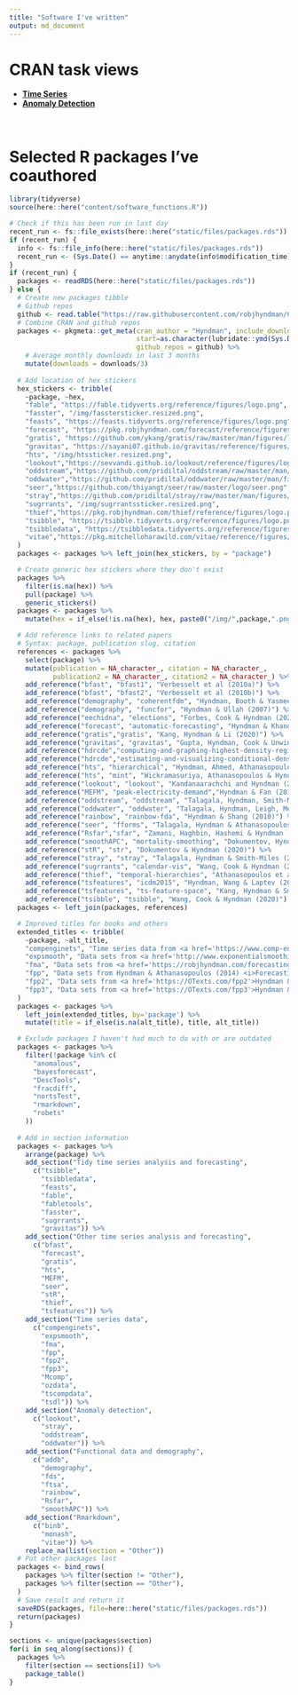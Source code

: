 ```yaml
---
title: "Software I've written"
output: md_document
---
```


# CRAN task views

* [**Time Series**](https://cran.r-project.org/view=TimeSeries)
* [**Anomaly Detection**](https://github.com/pridiltal/ctv-AnomalyDetection)

&nbsp;<br>

# Selected R packages I've coauthored

```r
library(tidyverse)
source(here::here("content/software_functions.R"))

# Check if this has been run in last day
recent_run <- fs::file_exists(here::here("static/files/packages.rds"))
if (recent_run) {
  info <- fs::file_info(here::here("static/files/packages.rds"))
  recent_run <- (Sys.Date() == anytime::anydate(info$modification_time))
}
if (recent_run) {
  packages <- readRDS(here::here("static/files/packages.rds"))
} else {
  # Create new packages tibble
  # Github repos
  github <- read.table("https://raw.githubusercontent.com/robjhyndman/CV/master/github_r_repos.txt")$V1
  # Combine CRAN and github repos
  packages <- pkgmeta::get_meta(cran_author = "Hyndman", include_downloads=TRUE,
                                start=as.character(lubridate::ymd(Sys.Date() - 91)),
                                github_repos = github) %>%
    # Average monthly downloads in last 3 months
    mutate(downloads = downloads/3)
  
  # Add location of hex stickers
  hex_stickers <- tribble(
    ~package, ~hex,
    "fable", "https://fable.tidyverts.org/reference/figures/logo.png",
    "fasster", "/img/fasstersticker.resized.png",
    "feasts", "https://feasts.tidyverts.org/reference/figures/logo.png",
    "forecast", "https://pkg.robjhyndman.com/forecast/reference/figures/logo.png",
    "gratis", "https://github.com/ykang/gratis/raw/master/man/figures/logo.PNG",
    "gravitas", "https://sayani07.github.io/gravitas/reference/figures/logo.png",
    "hts", "/img/htssticker.resized.png",
    "lookout","https://sevvandi.github.io/lookout/reference/figures/logo.png",
    "oddstream","https://github.com/pridiltal/oddstream/raw/master/man/figures/logo.png",
    "oddwater","https://github.com/pridiltal/oddwater/raw/master/man/fig/logo.png",
    "seer","https://github.com/thiyangt/seer/raw/master/logo/seer.png",
    "stray","https://github.com/pridiltal/stray/raw/master/man/figures/logo.png",
    "sugrrants", "/img/sugrrantssticker.resized.png",
    "thief","https://pkg.robjhyndman.com/thief/reference/figures/logo.png",
    "tsibble", "https://tsibble.tidyverts.org/reference/figures/logo.png",
    "tsibbledata", "https://tsibbledata.tidyverts.org/reference/figures/logo.png",
    "vitae","https://pkg.mitchelloharawild.com/vitae/reference/figures/logo.png"
  )
  packages <- packages %>% left_join(hex_stickers, by = "package")

  # Create generic hex stickers where they don't exist
  packages %>%
    filter(is.na(hex)) %>%
    pull(package) %>%
    generic_stickers()
  packages <- packages %>%
    mutate(hex = if_else(!is.na(hex), hex, paste0("/img/",package,".png")))

  # Add reference links to related papers
  # Syntax: package, publication slug, citation
  references <- packages %>%
    select(package) %>%
    mutate(publication = NA_character_, citation = NA_character_,
           publication2 = NA_character_, citation2 = NA_character_) %>%
    add_reference("bfast", "bfast1", "Verbesselt et al (2010a)") %>%
    add_reference("bfast", "bfast2", "Verbesselt et al (2010b)") %>%
    add_reference("demography", "coherentfdm", "Hyndman, Booth & Yasmeen (2013)") %>%
    add_reference("demography", "funcfor", "Hyndman & Ullah (2007)") %>%
    add_reference("eechidna", "elections", "Forbes, Cook & Hyndman (2020)") %>%
    add_reference("forecast", "automatic-forecasting", "Hyndman & Khandakar (2008)") %>%
    add_reference("gratis","gratis", "Kang, Hyndman & Li (2020)") %>%
    add_reference("gravitas", "gravitas", "Gupta, Hyndman, Cook & Unwin (2020)") %>%
    add_reference("hdrcde","computing-and-graphing-highest-density-regions", "Hyndman (1996)") %>%
    add_reference("hdrcde","estimating-and-visualizing-conditional-densities","Hyndman, Bashtannyk & Grunwald (1996)") %>%
    add_reference("hts", "hierarchical", "Hyndman, Ahmed, Athanasopoulos & Shang (2011)") %>%
    add_reference("hts", "mint", "Wickramasuriya, Athanasopoulos & Hyndman (2019)") %>%
    add_reference("lookout", "lookout", "Kandanaarachchi and Hyndman (2021)") %>%
    add_reference("MEFM", "peak-electricity-demand","Hyndman & Fan (2010)") %>%
    add_reference("oddstream", "oddstream", "Talagala, Hyndman, Smith-Miles, Kandanaarachichi & Muñoz (2020)") %>%
    add_reference("oddwater", "oddwater", "Talagala, Hyndman, Leigh, Mengersen & Smith-Miles (2019)") %>%
    add_reference("rainbow", "rainbow-fda", "Hyndman & Shang (2010)") %>%
    add_reference("seer", "fforms", "Talagala, Hyndman & Athanasopoulos (2018)") %>%
    add_reference("Rsfar","sfar", "Zamani, Haghbin, Hashemi & Hyndman (2001)") %>%
    add_reference("smoothAPC", "mortality-smoothing", "Dokumentov, Hyndman & Tickle (2018)") %>%
    add_reference("stR", "str", "Dokumentov & Hyndman (2020)") %>%
    add_reference("stray", "stray", "Talagala, Hyndman & Smith-Miles (2021)") %>%
    add_reference("sugrrants", "calendar-vis", "Wang, Cook & Hyndman (2020)") %>%
    add_reference("thief", "temporal-hierarchies", "Athanasopoulos et al (2017)") %>%
    add_reference("tsfeatures", "icdm2015", "Hyndman, Wang & Laptev (2015)") %>%
    add_reference("tsfeatures", "ts-feature-space", "Kang, Hyndman & Smith-Miles (2017)") %>%
    add_reference("tsibble", "tsibble", "Wang, Cook & Hyndman (2020)")
  packages <- left_join(packages, references)

  # Improved titles for books and others
  extended_titles <- tribble(
    ~package, ~alt_title,
    "compenginets", "Time series data from <a href='https://www.comp-engine.org/'>comp-engine.org</a>",
    "expsmooth", "Data sets from <a href='http://www.exponentialsmoothing.net/'>Hyndman, Koehler, Ord & Snyder (2008), <i>Forecasting with exponential smoothing: the state space approach</i>, Springer</a>",
    "fma", "Data sets from <a href='https://robjhyndman.com/forecasting/'>Makridakis, Wheelwright & Hyndman (1998), <i>Forecasting: methods and applications</i>, Wiley</a>",
    "fpp", "Data sets from Hyndman & Athanasopoulos (2014) <i>Forecasting: principles and practice</i>, OTexts",
    "fpp2", "Data sets from <a href='https://OTexts.com/fpp2'>Hyndman & Athanasopoulos (2018) <i>Forecasting: principles and practice</i>, 2nd edition, OTexts</a>",
    "fpp3", "Data sets from <a href='https://OTexts.com/fpp3'>Hyndman & Athanasopoulos (2021) <i>Forecasting: principles and practice</i>, 3rd edition, OTexts</a>"
  )
  packages <- packages %>%
    left_join(extended_titles, by='package') %>%
    mutate(title = if_else(is.na(alt_title), title, alt_title))

  # Exclude packages I haven't had much to do with or are outdated
  packages <- packages %>%
    filter(!package %in% c(
      "anomalous",
      "bayesforecast",
      "DescTools",
      "fracdiff",
      "nortsTest",
      "rmarkdown",
      "robets"
    ))
  
  # Add in section information
  packages <- packages %>%
    arrange(package) %>%
    add_section("Tidy time series analysis and forecasting",
      c("tsibble",
        "tsibbledata",
        "feasts",
        "fable",
        "fabletools",
        "fasster",
        "sugrrants",
        "gravitas")) %>%
    add_section("Other time series analysis and forecasting",
      c("bfast",
        "forecast",
        "gratis",
        "hts",
        "MEFM",
        "seer",
        "stR",
        "thief",
        "tsfeatures")) %>%
    add_section("Time series data",
      c("compenginets",
        "expsmooth",
        "fma",
        "fpp",
        "fpp2",
        "fpp3",
        "Mcomp",
        "ozdata",
        "tscompdata",
        "tsdl")) %>%
    add_section("Anomaly detection",
      c("lookout",
        "stray",
        "oddstream",
        "oddwater")) %>%
    add_section("Functional data and demography",
      c("addb",
        "demography",
        "fds",
        "ftsa",
        "rainbow",
        "Rsfar",
        "smoothAPC")) %>%
    add_section("Rmarkdown",
      c("binb",
        "monash",
        "vitae")) %>%
    replace_na(list(section = "Other"))
  # Put other packages last
  packages <- bind_rows(
    packages %>% filter(section != "Other"),
    packages %>% filter(section == "Other"),
  )
  # Save result and return it
  saveRDS(packages, file=here::here("static/files/packages.rds"))
  return(packages)
}
```

```r
sections <- unique(packages$section)
for(i in seq_along(sections)) {
  packages %>%
    filter(section == sections[i]) %>%
    package_table()
}
```
